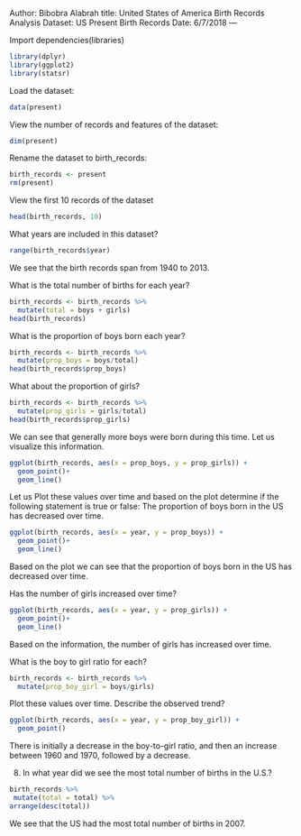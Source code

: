 Author:   Bibobra Alabrah
title:    United States of America Birth Records Analysis
Dataset:  US Present Birth Records
Date:     6/7/2018
---

Import dependencies(libraries)
```{r load-packages, message = FALSE}
library(dplyr)
library(ggplot2)
library(statsr)
```

Load the dataset:
```{r load-present-data}
data(present)
```

View the number of records and features of the dataset:
```{r dimensions-of-present}
dim(present)
```

Rename the dataset to birth_records:
```{r}
birth_records <- present
rm(present)
```

View the first 10 records of the dataset
```{r}
head(birth_records, 10)
```

What years are included in this dataset? 
```{r years-in-present-data}
range(birth_records$year)
```
We see that the birth records span from 1940 to 2013.

What is the total number of births for each year?
```{r}
birth_records <- birth_records %>%
  mutate(total = boys + girls)
head(birth_records)
```

What is the proportion of boys born each year?
```{r}
birth_records <- birth_records %>%
  mutate(prop_boys = boys/total)
head(birth_records$prop_boys)
```

What about the proportion of girls?
```{r}
birth_records <- birth_records %>%
  mutate(prop_girls = girls/total)
head(birth_records$prop_girls)
```
We can see that generally more boys were born during this time.
Let us visualize this information.

```{r}
ggplot(birth_records, aes(x = prop_boys, y = prop_girls)) +
  geom_point()+
  geom_line()
```

Let us Plot these values over time and based on the plot determine if the 
following statement is true or false: The proportion of boys born in the US has 
decreased over time. 

```{r prop-boys-over-time}
ggplot(birth_records, aes(x = year, y = prop_boys)) +
  geom_point()+
  geom_line()
```
Based on the plot we can see that the proportion of boys born in the US has 
decreased over time.

Has the number of girls increased over time?
```{r}
ggplot(birth_records, aes(x = year, y = prop_girls)) +
  geom_point()+
  geom_line()
```
Based on the information, the number of girls has increased over time.

What is the boy to girl ratio for each?
```{r}
birth_records <- birth_records %>%
  mutate(prop_boy_girl = boys/girls)
```

Plot these values over time. Describe the observed trend? 
```{r}
ggplot(birth_records, aes(x = year, y = prop_boy_girl)) +
  geom_point()
```
There is initially a decrease in the boy-to-girl ratio, and then an increase between 1960 and 1970, followed by a decrease. 

8. In what year did we see the most total number of births in the U.S.? 

```{r most-total-births}
birth_records %>%
 mutate(total = total) %>%
arrange(desc(total))
```
We see that the US had the most total number of births in 2007.
